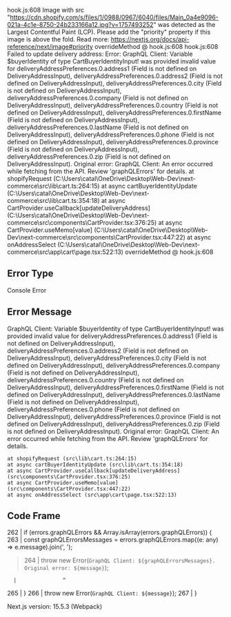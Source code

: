 hook.js:608 Image with src "https://cdn.shopify.com/s/files/1/0988/0967/6040/files/Main_0a4e9096-021a-4c1e-8750-24b233166a12.jpg?v=1757493252" was detected as the Largest Contentful Paint (LCP). Please add the "priority" property if this image is above the fold.
Read more: https://nextjs.org/docs/api-reference/next/image#priority
overrideMethod @ hook.js:608
hook.js:608 Failed to update delivery address: Error: GraphQL Client: Variable $buyerIdentity of type CartBuyerIdentityInput! was provided invalid value for deliveryAddressPreferences.0.address1 (Field is not defined on DeliveryAddressInput), deliveryAddressPreferences.0.address2 (Field is not defined on DeliveryAddressInput), deliveryAddressPreferences.0.city (Field is not defined on DeliveryAddressInput), deliveryAddressPreferences.0.company (Field is not defined on DeliveryAddressInput), deliveryAddressPreferences.0.country (Field is not defined on DeliveryAddressInput), deliveryAddressPreferences.0.firstName (Field is not defined on DeliveryAddressInput), deliveryAddressPreferences.0.lastName (Field is not defined on DeliveryAddressInput), deliveryAddressPreferences.0.phone (Field is not defined on DeliveryAddressInput), deliveryAddressPreferences.0.province (Field is not defined on DeliveryAddressInput), deliveryAddressPreferences.0.zip (Field is not defined on DeliveryAddressInput). Original error: GraphQL Client: An error occurred while fetching from the API. Review 'graphQLErrors' for details.
at shopifyRequest (C:\Users\catal\OneDrive\Desktop\Web-Dev\next-commerce\src\lib\cart.ts:264:15)
at async cartBuyerIdentityUpdate (C:\Users\catal\OneDrive\Desktop\Web-Dev\next-commerce\src\lib\cart.ts:354:18)
at async CartProvider.useCallback[updateDeliveryAddress] (C:\Users\catal\OneDrive\Desktop\Web-Dev\next-commerce\src\components\CartProvider.tsx:376:25)
at async CartProvider.useMemo[value] (C:\Users\catal\OneDrive\Desktop\Web-Dev\next-commerce\src\components\CartProvider.tsx:447:22)
at async onAddressSelect (C:\Users\catal\OneDrive\Desktop\Web-Dev\next-commerce\src\app\cart\page.tsx:522:13)
overrideMethod @ hook.js:608

## Error Type

Console Error

## Error Message

GraphQL Client: Variable $buyerIdentity of type CartBuyerIdentityInput! was provided invalid value for deliveryAddressPreferences.0.address1 (Field is not defined on DeliveryAddressInput), deliveryAddressPreferences.0.address2 (Field is not defined on DeliveryAddressInput), deliveryAddressPreferences.0.city (Field is not defined on DeliveryAddressInput), deliveryAddressPreferences.0.company (Field is not defined on DeliveryAddressInput), deliveryAddressPreferences.0.country (Field is not defined on DeliveryAddressInput), deliveryAddressPreferences.0.firstName (Field is not defined on DeliveryAddressInput), deliveryAddressPreferences.0.lastName (Field is not defined on DeliveryAddressInput), deliveryAddressPreferences.0.phone (Field is not defined on DeliveryAddressInput), deliveryAddressPreferences.0.province (Field is not defined on DeliveryAddressInput), deliveryAddressPreferences.0.zip (Field is not defined on DeliveryAddressInput). Original error: GraphQL Client: An error occurred while fetching from the API. Review 'graphQLErrors' for details.

    at shopifyRequest (src\lib\cart.ts:264:15)
    at async cartBuyerIdentityUpdate (src\lib\cart.ts:354:18)
    at async CartProvider.useCallback[updateDeliveryAddress] (src\components\CartProvider.tsx:376:25)
    at async CartProvider.useMemo[value] (src\components\CartProvider.tsx:447:22)
    at async onAddressSelect (src\app\cart\page.tsx:522:13)

## Code Frame

262 | if (errors.graphQLErrors && Array.isArray(errors.graphQLErrors)) {
263 | const graphQLErrorsMessages = errors.graphQLErrors.map((e: any) => e.message).join(', ');

> 264 | throw new Error(`GraphQL Client: ${graphQLErrorsMessages}. Original error: ${message}`);

      |               ^

265 | }
266 | throw new Error(`GraphQL Client: ${message}`);
267 | }

Next.js version: 15.5.3 (Webpack)
